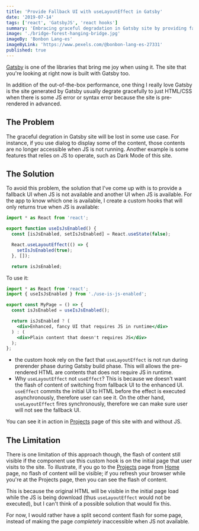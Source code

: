 ```yaml
---
title: 'Provide Fallback UI with useLayoutEffect in Gatsby'
date: '2019-07-14'
tags: ['react', 'GatsbyJS', 'react hooks']
summary: 'Embracing graceful degradation in Gatsby site by providing fallback UI without JS with useLayoutEffect hooks'
image: './bridge-forest-hanging-bridge.jpg'
imageBy: 'Bonbon Lang-es'
imageByLink: 'https://www.pexels.com/@bonbon-lang-es-27331'
published: true
---
```


[Gatsby][gatsbyjs] is one of the libraries that bring me joy when using it. The site that you're looking at right now is built with Gatsby too.

In addition of the out-of-the-box performance, one thing I really love Gatsby is the site generated by Gatsby usually degrate gracefully to just HTML/CSS when there is some JS error or syntax error because the site is pre-rendered in advanced.

## The Problem

The graceful degration in Gatsby site will be lost in some use case. For instance, if you use dialog to display some of the content, those contents are no longer accessible when JS is not running. Another example is some features that relies on JS to operate, such as Dark Mode of this site.

## The Solution

To avoid this problem, the solution that I've come up with is to provide a fallback UI when JS is not available and another UI when JS is available. For the app to know which one is available, I create a custom hooks that will only returns true when JS is available:

```javascript use-is-js-enabled.js
import * as React from 'react';

export function useIsJsEnabled() {
  const [isJsEnabled, setIsJsEnabled] = React.useState(false);

  React.useLayoutEffect(() => {
    setIsJsEnabled(true);
  }, []);

  return isJsEnabled;

```

To use it:

```jsx
import * as React from 'react';
import { useIsJsEnabled } from './use-is-js-enabled';

export const MyPage = () => {
  const isJsEnabled = useIsJsEnabled();

  return isJsEnabled ? (
    <div>Enhanced, fancy UI that requires JS in runtime</div>
  ) : (
    <div>Plain content that doesn't requires JS</div>
  );
};
```

- the custom hook rely on the fact that `useLayoutEffect` is not run during prerender phase during Gatsby build phase. This will allows the pre-rendered HTML are contents that does not require JS in runtime.
- Why `useLayoutEffect` not `useEffect`? This is because we doesn't want the flash of content of switching from fallback UI to the enhanced UI. `useEffect` commits the initial UI to HTML before the effect is executed asynchronously, therefore user can see it. On the other hand, `useLayoutEffect` fires synchronously, therefore we can make sure user will not see the fallback UI.

You can see it in action in [Projects](/projects) page of this site with and without JS.

## The Limitation

There is one limitation of this approach though, the flash of content still visible if the component use this custom hook is on the initial page that user visits to the site. To illustrate, if you go to the [Projects](/projects) page from [Home](/) page, no flash of content will be visible; if you refresh your browser while you're at the Projects page, then you can see the flash of content.

This is because the original HTML will be visible in the initial page load while the JS is being download (thus `useLayoutEffect` would not be executed), but I can't think of a possible solution that would fix this.

For now, I would rather have a split second content flash for some page, instead of making the page _completely_ inaccessible when JS not available.

[gatsbyjs]: https://www.gatsbyjs.org/
